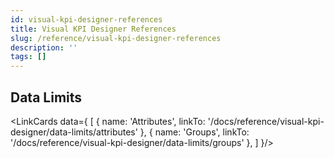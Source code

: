 ```yaml
---
id: visual-kpi-designer-references
title: Visual KPI Designer References
slug: /reference/visual-kpi-designer-references
description: ''
tags: []
---
```



## Data Limits

<LinkCards data={
  [
    {
      name: 'Attributes',
      linkTo: '/docs/reference/visual-kpi-designer/data-limits/attributes'
    },
    {
      name: 'Groups',
      linkTo: '/docs/reference/visual-kpi-designer/data-limits/groups'
    },
  ]
}/>